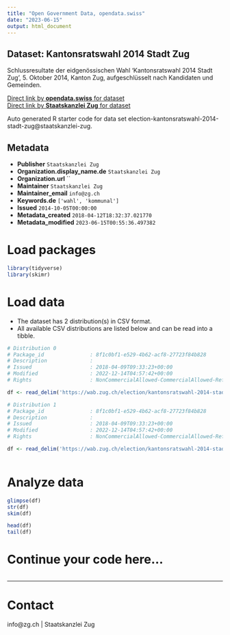 ```yaml
---
title: "Open Government Data, opendata.swiss"
date: "2023-06-15"
output: html_document
---
```


## Dataset: Kantonsratswahl 2014 Stadt Zug

Schlussresultate der eidgenössischen Wahl 'Kantonsratswahl 2014 Stadt Zug', 5. Oktober 2014, Kanton Zug, aufgeschlüsselt nach Kandidaten und Gemeinden.

[Direct link by **opendata.swiss** for dataset](https://opendata.swiss/de/dataset/kantonsratswahl-2014-stadt-zug)<br>
[Direct link by **Staatskanzlei Zug** for dataset](https://wab.zug.ch/election/kantonsratswahl-2014-stadt-zug/data)

Auto generated R starter code for data set election-kantonsratswahl-2014-stadt-zug@staatskanzlei-zug.

## Metadata

- **Publisher** `Staatskanzlei Zug`
- **Organization.display_name.de** `Staatskanzlei Zug`
- **Organization.url** ``
- **Maintainer** `Staatskanzlei Zug`
- **Maintainer_email** `info@zg.ch`
- **Keywords.de** `['wahl', 'kommunal']`
- **Issued** `2014-10-05T00:00:00`
- **Metadata_created** `2018-04-12T18:32:37.021770`
- **Metadata_modified** `2023-06-15T00:55:36.497382`


# Load packages

```r

library(tidyverse)
library(skimr)

```

# Load data

-   The dataset has 2 distribution(s) in CSV format.
-   All available CSV distributions are listed below and can be read into a tibble.

```r

# Distribution 0
# Package_id               : 8f1c0bf1-e529-4b62-acf8-27723f84b828
# Description              : 
# Issued                   : 2018-04-09T09:33:23+00:00
# Modified                 : 2022-12-14T04:57:42+00:00
# Rights                   : NonCommercialAllowed-CommercialAllowed-ReferenceRequired

df <- read_delim('https://wab.zug.ch/election/kantonsratswahl-2014-stadt-zug/data-parties-csv')

# Distribution 1
# Package_id               : 8f1c0bf1-e529-4b62-acf8-27723f84b828
# Description              : 
# Issued                   : 2018-04-09T09:33:23+00:00
# Modified                 : 2022-12-14T04:57:42+00:00
# Rights                   : NonCommercialAllowed-CommercialAllowed-ReferenceRequired

df <- read_delim('https://wab.zug.ch/election/kantonsratswahl-2014-stadt-zug/data-csv')



```

# Analyze data

```r

glimpse(df)
str(df)
skim(df)

head(df)
tail(df)

```

# Continue your code here...

```r

```

------------------------------------------------------------------------

# Contact

info@zg.ch | Staatskanzlei Zug
